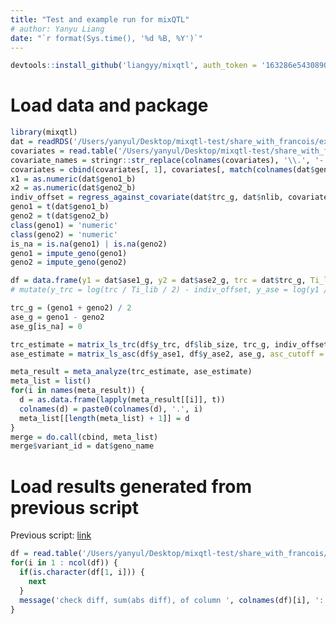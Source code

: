 ```yaml
---
title: "Test and example run for mixQTL"
# author: Yanyu Liang
date: "`r format(Sys.time(), '%d %B, %Y')`"
---
```


```r
devtools::install_github('liangyy/mixqtl', auth_token = '163286e54308901bcc73ac6cce9c03d3a8055e7c')
```

# Load data and package

```r
library(mixqtl)
dat = readRDS('/Users/yanyul/Desktop/mixqtl-test/share_with_francois/example-input.ENSG00000002834.1.rds')
covariates = read.table('/Users/yanyul/Desktop/mixqtl-test/share_with_francois/covariate-combined.txt', header = T, stringsAsFactors = F)
covariate_names = stringr::str_replace(colnames(covariates), '\\.', '-')
covariates = cbind(covariates[, 1], covariates[, match(colnames(dat$geno1_b), as.character(covariate_names))])
x1 = as.numeric(dat$geno1_b)
x2 = as.numeric(dat$geno2_b)
indiv_offset = regress_against_covariate(dat$trc_g, dat$nlib, covariates)
geno1 = t(dat$geno1_b)
geno2 = t(dat$geno2_b)
class(geno1) = 'numeric'
class(geno2) = 'numeric'
is_na = is.na(geno1) | is.na(geno2)
geno1 = impute_geno(geno1)
geno2 = impute_geno(geno2)

df = data.frame(y1 = dat$ase1_g, y2 = dat$ase2_g, trc = dat$trc_g, Ti_lib = dat$nlib) %>% mutate(y_trc = trc, lib_size = Ti_lib, cov_offset = indiv_offset, y_ase1 = y1, y_ase2 = y2)
# mutate(y_trc = log(trc / Ti_lib / 2) - indiv_offset, y_ase = log(y1 / y2)) 

trc_g = (geno1 + geno2) / 2
ase_g = geno1 - geno2
ase_g[is_na] = 0

trc_estimate = matrix_ls_trc(df$y_trc, df$lib_size, trc_g, indiv_offset, trc_cutoff = 100)
ase_estimate = matrix_ls_asc(df$y_ase1, df$y_ase2, ase_g, asc_cutoff = 50, weight_cap = 10, asc_cap = 1000)

meta_result = meta_analyze(trc_estimate, ase_estimate)
meta_list = list()
for(i in names(meta_result)) {
  d = as.data.frame(lapply(meta_result[[i]], t))
  colnames(d) = paste0(colnames(d), '.', i)
  meta_list[[length(meta_list) + 1]] = d
}
merge = do.call(cbind, meta_list)
merge$variant_id = dat$geno_name
```

# Load results generated from previous script

Previous script: [link](https://github.com/liangyy/project-ase/blob/master/test_scripts/gtex-v8-pipeline/scripts/mixqtl_batch.R)

```r
df = read.table('/Users/yanyul/Desktop/mixqtl-test/share_with_francois/example-ENSG00000002834.mixqtl.txt.gz', header = T, stringsAsFactors = F)
for(i in 1 : ncol(df)) {
  if(is.character(df[1, i])) {
    next
  }
  message('check diff, sum(abs diff), of column ', colnames(df)[i], ': ' , sum(abs(df[, i] - merge[, i])))
}
```

<!-- # Session information  -->

<!-- ```{r sinfo} -->
<!-- sessionInfo() -->
<!-- ``` -->

